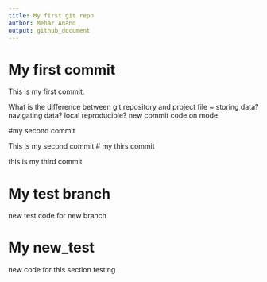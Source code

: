```yaml
---
title: My first git repo
author: Mehar Anand
output: github_document
---
```


# My first commit

This is my first commit.

What is the difference between git repository and project file ~ storing data? navigating data? local reproducible? new commit code on mode


#my second commit

This is my second commit
# my thirs commit

this is my third commit

# My test branch

new test code for new branch

# My new_test
new code for this section testing